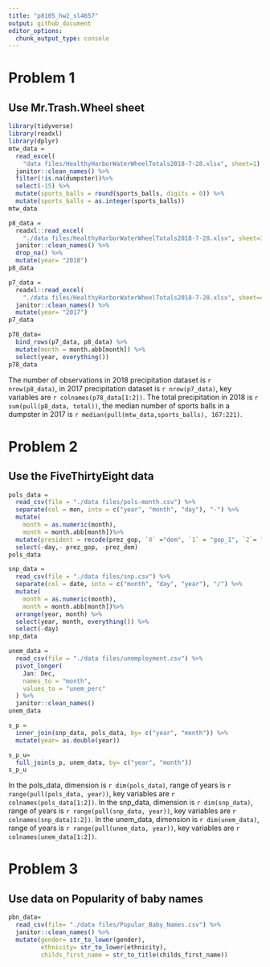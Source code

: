 ```yaml
---
title: "p8105_hw2_sl4657"
output: github_document
editor_options: 
  chunk_output_type: console
---
```


# Problem 1
## Use Mr.Trash.Wheel sheet
```r
library(tidyverse)
library(readxl)
library(dplyr)
mtw_data = 
  read_excel(
    "data files/HealthyHarborWaterWheelTotals2018-7-28.xlsx", sheet=1) %>% 
  janitor::clean_names() %>% 
  filter(!is.na(dumpster))%>% 
  select(-15) %>% 
  mutate(sports_balls = round(sports_balls, digits = 0)) %>% 
  mutate(sports_balls = as.integer(sports_balls))
mtw_data
```

```r
p8_data = 
  readxl::read_excel(
    "./data files/HealthyHarborWaterWheelTotals2018-7-28.xlsx", sheet=3,range = "A2:B14") %>% 
  janitor::clean_names() %>% 
  drop_na() %>% 
  mutate(year= "2018")
p8_data

p7_data = 
  readxl::read_excel(
    "./data files/HealthyHarborWaterWheelTotals2018-7-28.xlsx", sheet=4,range = "A2:B14") %>% 
  janitor::clean_names() %>% 
  mutate(year= "2017")
p7_data

p78_data=
  bind_rows(p7_data, p8_data) %>% 
  mutate(month = month.abb[month]) %>% 
  select(year, everything())
p78_data
```
The number of observations in 2018 precipitation dataset is `r nrow(p8_data)`, in 2017 precipitation dataset is `r nrow(p7_data)`, key variables are `r colnames(p78_data[1:2])`. The total precipitation in 2018 is `r sum(pull(p8_data, total))`, the median number of sports balls in a dumpster in 2017 is `r median(pull(mtw_data,sports_balls), 167:221)`.

# Problem 2
##  Use the FiveThirtyEight data
```r
pols_data = 
  read_csv(file = "./data files/pols-month.csv") %>% 
  separate(col = mon, into = c("year", "month", "day"), "-") %>%
  mutate(
    month = as.numeric(month),
    month = month.abb[month])%>% 
  mutate(president = recode(prez_gop, `0` ="dem", `1` = "gop_1", `2`= "gop_2")) %>% 
  select(-day,- prez_gop, -prez_dem)
pols_data

snp_data =
  read_csv(file = "./data files/snp.csv") %>% 
  separate(col = date, into = c("month", "day", "year"), "/") %>% 
  mutate(
    month = as.numeric(month),
    month = month.abb[month])%>% 
  arrange(year, month) %>% 
  select(year, month, everything()) %>% 
  select(-day)
snp_data

unem_data =
  read_csv(file = "./data files/unemployment.csv") %>% 
  pivot_longer(
    Jan: Dec,
    names_to = "month",
    values_to = "unem_perc"
  ) %>% 
  janitor::clean_names()
unem_data

s_p = 
  inner_join(snp_data, pols_data, by= c("year", "month")) %>% 
  mutate(year= as.double(year))

s_p_u=
  full_join(s_p, unem_data, by= c("year", "month"))
s_p_u

```
In the pols_data, dimension is `r dim(pols_data)`, range of years is `r range(pull(pols_data, year))`,  key variables are `r colnames(pols_data[1:2])`.
In the snp_data, dimension is `r dim(snp_data)`, range of years is `r range(pull(snp_data, year))`,  key variables are `r colnames(snp_data[1:2])`.
In the unem_data, dimension is `r dim(unem_data)`, range of years is `r range(pull(unem_data, year))`,  key variables are `r colnames(unem_data[1:2])`.

# Problem 3
## Use data on Popularity of baby names
```r
pbn_data=
  read_csv(file= "./data files/Popular_Baby_Names.csv") %>%
  janitor::clean_names() %>%
  mutate(gender= str_to_lower(gender),
         ethnicity= str_to_lower(ethnicity),
         childs_first_name = str_to_title(childs_first_name))



```


